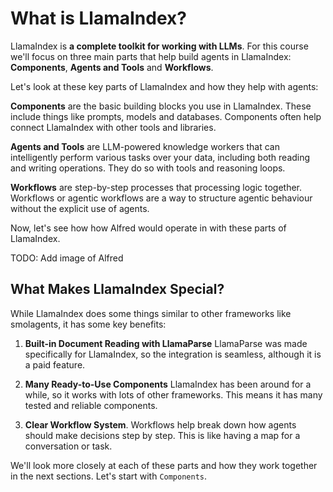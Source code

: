 # What is LlamaIndex?

LlamaIndex is **a complete toolkit for working with LLMs**. For this course we'll focus on three main parts that help build agents in LlamaIndex: **Components**, **Agents and Tools** and **Workflows**.

Let's look at these key parts of LlamaIndex and how they help with agents:

**Components** are the basic building blocks you use in LlamaIndex. These include things like prompts, models and databases. Components often help connect LlamaIndex with other tools and libraries.

**Agents and Tools** are LLM-powered knowledge workers that can intelligently perform various tasks over your data, including both reading and writing operations. They do so with tools and reasoning loops.

**Workflows** are step-by-step processes that processing logic together. Workflows or agentic workflows are a way to structure agentic behaviour without the explicit use of agents.

Now, let's see how how Alfred would operate in with these parts of LlamaIndex.

TODO: Add image of Alfred

## What Makes LlamaIndex Special?

While LlamaIndex does some things similar to other frameworks like smolagents, it has some key benefits:

1. **Built-in Document Reading with LlamaParse** LlamaParse was made specifically for LlamaIndex, so the integration is seamless, although it is a paid feature.

2. **Many Ready-to-Use Components** LlamaIndex has been around for a while, so it works with lots of other frameworks. This means it has many tested and reliable components.

3. **Clear Workflow System**. Workflows help break down how agents should make decisions step by step. This is like having a map for a conversation or task.

We'll look more closely at each of these parts and how they work together in the next sections. Let's start with `Components`.
